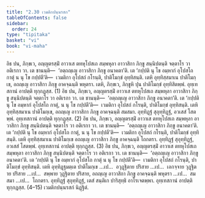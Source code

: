 ```yaml
---
title: "2.30 เวมติกปนฺนรสก"
tableOfContents: false
sidebar:
  order: 24
type: "tipitaka"
basket: "vi"
book: "vi-maha"
---
```



<DynamicBreadcrumb />

<Division number="174" book="vi-maha">

<Paragraph number="748" book="vi-maha">
อิธ ปน, ภิกฺขเว, อญฺญตรสฺมิํ อาวาเส ตทหุโปสเถ สมฺพหุลา อาวาสิกา ภิกฺขู สนฺนิปตนฺติ จตฺตาโร วา อติเรกา วา. เต ชานนฺติ—  ‘อตฺถญฺเญ อาวาสิกา ภิกฺขู อนาคตา’ติ. เต ‘กปฺปติ นุ โข อมฺหากํ อุโปสโถ กาตุํ น นุ โข กปฺปตี’ติ—  เวมติกา อุโปสถํ กโรนฺติ, ปาติโมกฺขํ อุทฺทิสนฺติ. เตหิ อุทฺทิสฺสมาเน ปาติโมกฺเข, อถญฺเญ อาวาสิกา ภิกฺขู อาคจฺฉนฺติ พหุตรา. เตหิ, ภิกฺขเว, ภิกฺขูหิ ปุน ปาติโมกฺขํ อุทฺทิสิตพฺพํ. อุทฺเทสกานํ อาปตฺติ ทุกฺกฏสฺส. (1)
</Paragraph>

<Paragraph number="749" book="vi-maha">
อิธ ปน, ภิกฺขเว, อญฺญตรสฺมิํ อาวาเส ตทหุโปสเถ สมฺพหุลา อาวาสิกา ภิกฺขู สนฺนิปตนฺติ จตฺตาโร วา อติเรกา วา. เต ชานนฺติ—  ‘อตฺถญฺเญ อาวาสิกา ภิกฺขู อนาคตา’ติ. เต ‘กปฺปติ นุ โข อมฺหากํ อุโปสโถ กาตุํ, น นุ โข กปฺปตี’ติ—  เวมติกา อุโปสถํ กโรนฺติ, ปาติโมกฺขํ อุทฺทิสนฺติ. เตหิ อุทฺทิสฺสมาเน ปาติโมกฺเข, อถญฺเญ อาวาสิกา ภิกฺขู อาคจฺฉนฺติ สมสมา. อุทฺทิฏฺฐํ สุอุทฺทิฏฺฐํ, อวเสสํ โสตพฺพํ. อุทฺเทสกานํ อาปตฺติ ทุกฺกฏสฺส. (2)
</Paragraph>

<Paragraph number="750" book="vi-maha">
อิธ ปน, ภิกฺขเว, อญฺญตรสฺมิํ อาวาเส ตทหุโปสเถ สมฺพหุลา อาวาสิกา ภิกฺขู สนฺนิปตนฺติ จตฺตาโร วา อติเรกา วา. เต ชานนฺติ—  ‘อตฺถญฺเญ อาวาสิกา ภิกฺขู อนาคตา’ติ. เต ‘กปฺปติ นุ โข อมฺหากํ อุโปสโถ กาตุํ, น นุ โข กปฺปตี’ติ—  เวมติกา อุโปสถํ กโรนฺติ, ปาติโมกฺขํ อุทฺทิสนฺติ. เตหิ อุทฺทิสฺสมาเน ปาติโมกฺเข อถญฺเญ อาวาสิกา ภิกฺขู อาคจฺฉนฺติ โถกตรา. อุทฺทิฏฺฐํ สุอุทฺทิฏฺฐํ, อวเสสํ โสตพฺพํ. อุทฺเทสกานํ อาปตฺติ ทุกฺกฏสฺส. (3)
</Paragraph>

<Paragraph number="751" book="vi-maha">
อิธ ปน, ภิกฺขเว, อญฺญตรสฺมิํ อาวาเส ตทหุโปสเถ สมฺพหุลา อาวาสิกา ภิกฺขู สนฺนิปตนฺติ จตฺตาโร วา อติเรกา วา. เต ชานนฺติ—  ‘อตฺถญฺเญ อาวาสิกา ภิกฺขู อนาคตา’ติ. เต ‘กปฺปติ นุ โข อมฺหากํ อุโปสโถ กาตุํ น นุ โข กปฺปตี’ติ—  เวมติกา อุโปสถํ กโรนฺติ, ปาติโมกฺขํ อุทฺทิสนฺติ. เตหิ อุทฺทิฏฺฐมตฺเต ปาติโมกฺเข …เป…  อวุฏฺฐิตาย ปริสาย …เป…  เอกจฺจาย วุฏฺฐิตาย ปริสาย …เป…  สพฺพาย วุฏฺฐิตาย ปริสาย, อถญฺเญ อาวาสิกา ภิกฺขู อาคจฺฉนฺติ พหุตรา …เป…  สมสมา …เป…  โถกตรา. อุทฺทิฏฺฐํ สุอุทฺทิฏฺฐํ, เตสํ สนฺติเก ปาริสุทฺธิ อาโรเจตพฺพา. อุทฺเทสกานํ อาปตฺติ ทุกฺกฏสฺส. (4–15)

</Paragraph>
</Division>

<Paragraph number="752" type="center" book="vi-maha">
เวมติกปนฺนรสกํ นิฏฺฐิตํ.
</Paragraph>